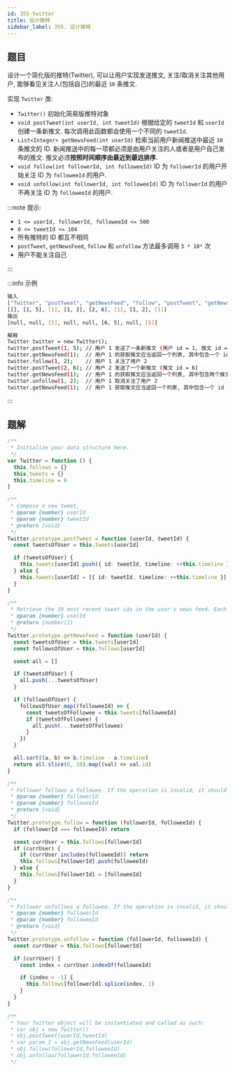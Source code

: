 ```yaml
---
id: 355-twitter
title: 设计推特
sidebar_label: 355. 设计推特
---
```


## 题目

设计一个简化版的推特(Twitter), 可以让用户实现发送推文, 关注/取消关注其他用户, 能够看见关注人(包括自己)的最近 `10` 条推文.

实现 `Twitter` 类:

- `Twitter()` 初始化简易版推特对象
- `void postTweet(int userId, int tweetId)` 根据给定的 `tweetId` 和 `userId` 创建一条新推文. 每次调用此函数都会使用一个不同的 `tweetId`.
- `List<Integer> getNewsFeed(int userId)` 检索当前用户新闻推送中最近 `10` 条推文的 ID. 新闻推送中的每一项都必须是由用户关注的人或者是用户自己发布的推文. 推文必须**按照时间顺序由最近到最远排序**.
- `void follow(int followerId, int followeeId)` ID 为 `followerId` 的用户开始关注 ID 为 `followeeId` 的用户.
- `void unfollow(int followerId, int followeeId)` ID 为 `followerId` 的用户不再关注 ID 为 `followeeId` 的用户.

:::note 提示:

- `1 <= userId, followerId, followeeId <= 500`
- `0 <= tweetId <= 104`
- 所有推特的 ID 都互不相同
- `postTweet`, `getNewsFeed`, `follow` 和 `unfollow` 方法最多调用 `3 * 10⁴` 次
- 用户不能关注自己

:::

:::info 示例

```bash
输入
["Twitter", "postTweet", "getNewsFeed", "follow", "postTweet", "getNewsFeed", "unfollow", "getNewsFeed"]
[[], [1, 5], [1], [1, 2], [2, 6], [1], [1, 2], [1]]
输出
[null, null, [5], null, null, [6, 5], null, [5]]

解释
Twitter twitter = new Twitter();
twitter.postTweet(1, 5); // 用户 1 发送了一条新推文 (用户 id = 1, 推文 id = 5)
twitter.getNewsFeed(1);  // 用户 1 的获取推文应当返回一个列表, 其中包含一个 id 为 5 的推文
twitter.follow(1, 2);    // 用户 1 关注了用户 2
twitter.postTweet(2, 6); // 用户 2 发送了一个新推文 (推文 id = 6)
twitter.getNewsFeed(1);  // 用户 1 的获取推文应当返回一个列表, 其中包含两个推文, id 分别为 -> [6, 5] . 推文 id 6 应当在推文 id 5 之前, 因为它是在 5 之后发送的
twitter.unfollow(1, 2);  // 用户 1 取消关注了用户 2
twitter.getNewsFeed(1);  // 用户 1 获取推文应当返回一个列表, 其中包含一个 id 为 5 的推文. 因为用户 1 已经不再关注用户 2
```

:::

## 题解

```ts
/**
 * Initialize your data structure here.
 */
var Twitter = function () {
  this.follows = {}
  this.tweets = {}
  this.timeline = 0
}

/**
 * Compose a new tweet.
 * @param {number} userId
 * @param {number} tweetId
 * @return {void}
 */
Twitter.prototype.postTweet = function (userId, tweetId) {
  const tweetsOfUser = this.tweets[userId]

  if (tweetsOfUser) {
    this.tweets[userId].push({ id: tweetId, timeline: ++this.timeline })
  } else {
    this.tweets[userId] = [{ id: tweetId, timeline: ++this.timeline }]
  }
}

/**
 * Retrieve the 10 most recent tweet ids in the user's news feed. Each item in the news feed must be posted by users who the user followed or by the user herself. Tweets must be ordered from most recent to least recent.
 * @param {number} userId
 * @return {number[]}
 */
Twitter.prototype.getNewsFeed = function (userId) {
  const tweetsOfUser = this.tweets[userId]
  const followsOfUser = this.follows[userId]

  const all = []

  if (tweetsOfUser) {
    all.push(...tweetsOfUser)
  }

  if (followsOfUser) {
    followsOfUser.map((followeeId) => {
      const tweetsOfFollowee = this.tweets[followeeId]
      if (tweetsOfFollowee) {
        all.push(...tweetsOfFollowee)
      }
    })
  }

  all.sort((a, b) => b.timeline - a.timeline)
  return all.slice(0, 10).map((val) => val.id)
}

/**
 * Follower follows a followee. If the operation is invalid, it should be a no-op.
 * @param {number} followerId
 * @param {number} followeeId
 * @return {void}
 */
Twitter.prototype.follow = function (followerId, followeeId) {
  if (followerId === followeeId) return

  const currUser = this.follows[followerId]
  if (currUser) {
    if (currUser.includes(followeeId)) return
    this.follows[followerId].push(followeeId)
  } else {
    this.follows[followerId] = [followeeId]
  }
}

/**
 * Follower unfollows a followee. If the operation is invalid, it should be a no-op.
 * @param {number} followerId
 * @param {number} followeeId
 * @return {void}
 */
Twitter.prototype.unfollow = function (followerId, followeeId) {
  const currUser = this.follows[followerId]

  if (currUser) {
    const index = currUser.indexOf(followeeId)

    if (index > -1) {
      this.follows[followerId].splice(index, 1)
    }
  }
}

/**
 * Your Twitter object will be instantiated and called as such:
 * var obj = new Twitter()
 * obj.postTweet(userId,tweetId)
 * var param_2 = obj.getNewsFeed(userId)
 * obj.follow(followerId,followeeId)
 * obj.unfollow(followerId,followeeId)
 */
```
